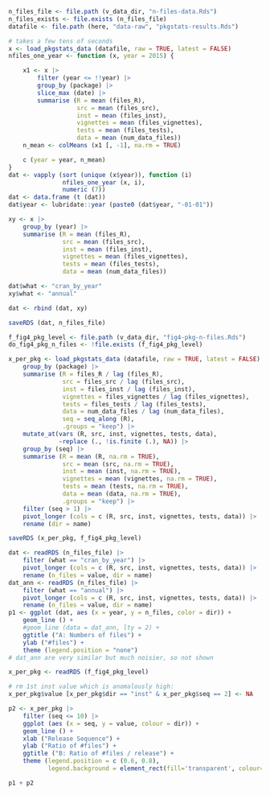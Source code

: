 
```r
n_files_file <- file.path (v_data_dir, "n-files-data.Rds")
n_files_exists <- file.exists (n_files_file)
datafile <- file.path (here, "data-raw", "pkgstats-results.Rds")
```

```r
# takes a few tens of seconds
x <- load_pkgstats_data (datafile, raw = TRUE, latest = FALSE)
nfiles_one_year <- function (x, year = 2015) {

    x1 <- x |>
        filter (year <= !!year) |>
        group_by (package) |>
        slice_max (date) |>
        summarise (R = mean (files_R),
                   src = mean (files_src),
                   inst = mean (files_inst),
                   vignettes = mean (files_vignettes),
                   tests = mean (files_tests),
                   data = mean (num_data_files))
    n_mean <- colMeans (x1 [, -1], na.rm = TRUE)

    c (year = year, n_mean)
}
dat <- vapply (sort (unique (x$year)), function (i)
               nfiles_one_year (x, i),
               numeric (7))
dat <- data.frame (t (dat))
dat$year <- lubridate::year (paste0 (dat$year, "-01-01"))

xy <- x |>
    group_by (year) |>
    summarise (R = mean (files_R),
               src = mean (files_src),
               inst = mean (files_inst),
               vignettes = mean (files_vignettes),
               tests = mean (files_tests),
               data = mean (num_data_files))

dat$what <- "cran_by_year"
xy$what <- "annual"

dat <- rbind (dat, xy)

saveRDS (dat, n_files_file)
```

```r
f_fig4_pkg_level <- file.path (v_data_dir, "fig4-pkg-n-files.Rds")
do_fig4_pkg_n_files <- !file.exists (f_fig4_pkg_level)
```

```r
x_per_pkg <- load_pkgstats_data (datafile, raw = TRUE, latest = FALSE) |>
    group_by (package) |>
    summarise (R = files_R / lag (files_R),
               src = files_src / lag (files_src),
               inst = files_inst / lag (files_inst),
               vignettes = files_vignettes / lag (files_vignettes),
               tests = files_tests / lag (files_tests),
               data = num_data_files / lag (num_data_files),
               seq = seq_along (R),
               .groups = "keep") |>
    mutate_at(vars (R, src, inst, vignettes, tests, data),
              ~replace (., !is.finite (.), NA)) |>
    group_by (seq) |>
    summarise (R = mean (R, na.rm = TRUE),
               src = mean (src, na.rm = TRUE),
               inst = mean (inst, na.rm = TRUE),
               vignettes = mean (vignettes, na.rm = TRUE),
               tests = mean (tests, na.rm = TRUE),
               data = mean (data, na.rm = TRUE),
               .groups = "keep") |>
    filter (seq > 1) |>
    pivot_longer (cols = c (R, src, inst, vignettes, tests, data)) |>
    rename (dir = name)

saveRDS (x_per_pkg, f_fig4_pkg_level)
```


```r
dat <- readRDS (n_files_file) |>
    filter (what == "cran_by_year") |>
    pivot_longer (cols = c (R, src, inst, vignettes, tests, data)) |>
    rename (n_files = value, dir = name)
dat_ann <- readRDS (n_files_file) |>
    filter (what == "annual") |>
    pivot_longer (cols = c (R, src, inst, vignettes, tests, data)) |>
    rename (n_files = value, dir = name)
p1 <- ggplot (dat, aes (x = year, y = n_files, color = dir)) +
    geom_line () +
    #geom_line (data = dat_ann, lty = 2) +
    ggtitle ("A: Numbers of files") +
    ylab ("#files") +
    theme (legend.position = "none")
# dat_ann are very similar but much noisier, so not shown
```

```r
x_per_pkg <- readRDS (f_fig4_pkg_level)

# rm 1st inst value which is anomalously high:
x_per_pkg$value [x_per_pkg$dir == "inst" & x_per_pkg$seq == 2] <- NA

p2 <- x_per_pkg |>
    filter (seq <= 10) |>
    ggplot (aes (x = seq, y = value, colour = dir)) +
    geom_line () +
    xlab ("Release Sequence") +
    ylab ("Ratio of #files") + 
    ggtitle ("B: Ratio of #files / release") +
    theme (legend.position = c (0.6, 0.8),
           legend.background = element_rect(fill='transparent', colour='transparent'))
```

```r
p1 + p2
```
